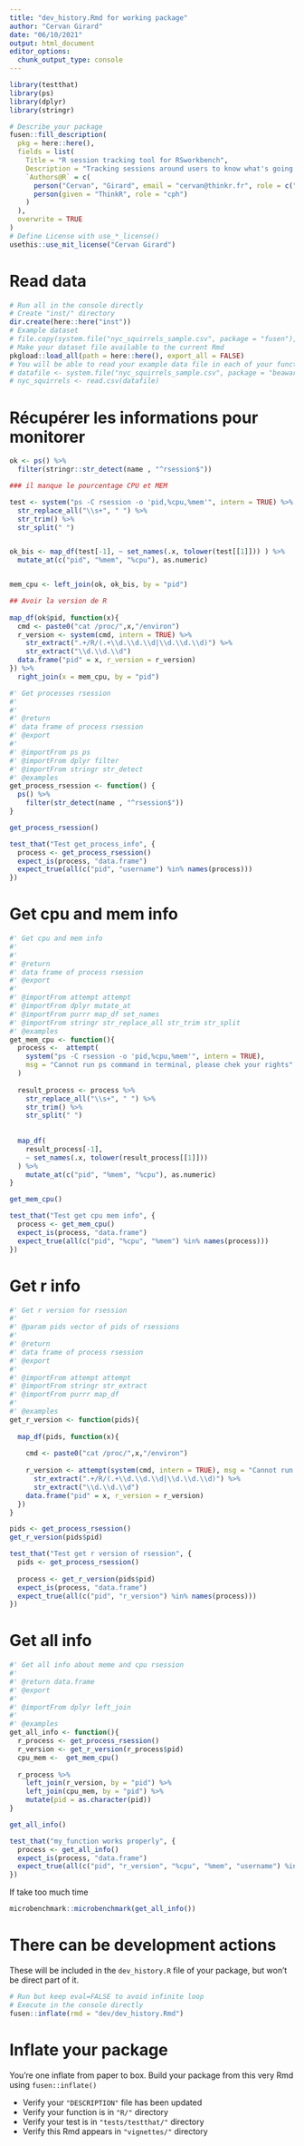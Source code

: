 ```yaml
---
title: "dev_history.Rmd for working package"
author: "Cervan Girard"
date: "06/10/2021"
output: html_document
editor_options: 
  chunk_output_type: console
---
```


```r
library(testthat)
library(ps)
library(dplyr)
library(stringr)
```

<!--
# Description of your package

This will fill the description of your package.
--> 

```r
# Describe your package
fusen::fill_description(
  pkg = here::here(),
  fields = list(
    Title = "R session tracking tool for RSworkbench",
    Description = "Tracking sessions around users to know what's going on.",
    `Authors@R` = c(
      person("Cervan", "Girard", email = "cervan@thinkr.fr", role = c("aut", "cre"), comment = c(ORCID = "0000-0002-4816-4624")),
      person(given = "ThinkR", role = "cph")
    )
  ),
  overwrite = TRUE
)
# Define License with use_*_license()
usethis::use_mit_license("Cervan Girard")
```

# Read data

<!-- Store your dataset in a directory named "inst/" at the root of your project -->
<!-- Use it for your tests in this Rmd thanks to `load_all()` to make it available
and `system.file()` to read it in your examples 
-->

```r
# Run all in the console directly
# Create "inst/" directory
dir.create(here::here("inst"))
# Example dataset
# file.copy(system.file("nyc_squirrels_sample.csv", package = "fusen"), here::here("inst"))
# Make your dataset file available to the current Rmd
pkgload::load_all(path = here::here(), export_all = FALSE)
# You will be able to read your example data file in each of your function examples and tests as follows
# datafile <- system.file("nyc_squirrels_sample.csv", package = "beaware")
# nyc_squirrels <- read.csv(datafile)
```


# Récupérer les informations pour monitorer


```r
ok <- ps() %>% 
  filter(stringr::str_detect(name , "^rsession$"))

### il manque le pourcentage CPU et MEM

test <- system("ps -C rsession -o 'pid,%cpu,%mem'", intern = TRUE) %>% 
  str_replace_all("\\s+", " ") %>%
  str_trim() %>% 
  str_split(" ") 


ok_bis <- map_df(test[-1], ~ set_names(.x, tolower(test[[1]])) ) %>% 
  mutate_at(c("pid", "%mem", "%cpu"), as.numeric)


mem_cpu <- left_join(ok, ok_bis, by = "pid") 

## Avoir la version de R
  
map_df(ok$pid, function(x){
  cmd <- paste0("cat /proc/",x,"/environ")
  r_version <- system(cmd, intern = TRUE) %>% 
    str_extract(".+/R/(.+\\d.\\d.\\d|\\d.\\d.\\d)") %>% 
    str_extract("\\d.\\d.\\d")
  data.frame("pid" = x, r_version = r_version)
}) %>% 
  right_join(x = mem_cpu, by = "pid")

```



```r
#' Get processes rsession
#'
#'
#' @return
#' data frame of process rsession
#' @export
#'
#' @importFrom ps ps
#' @importFrom dplyr filter
#' @importFrom stringr str_detect
#' @examples
get_process_rsession <- function() {
  ps() %>% 
    filter(str_detect(name , "^rsession$"))
}
```

```r
get_process_rsession()
```

```r
test_that("Test get_process_info", {
  process <- get_process_rsession()
  expect_is(process, "data.frame")
  expect_true(all(c("pid", "username") %in% names(process)))
})
```

# Get cpu and mem info

```r
#' Get cpu and mem info
#'
#'
#' @return
#' data frame of process rsession
#' @export
#'
#' @importFrom attempt attempt
#' @importFrom dplyr mutate_at
#' @importFrom purrr map_df set_names
#' @importFrom stringr str_replace_all str_trim str_split
#' @examples
get_mem_cpu <- function(){
  process <-  attempt(
    system("ps -C rsession -o 'pid,%cpu,%mem'", intern = TRUE), 
    msg = "Cannot run ps command in terminal, please chek your rights"
  )
  
  result_process <- process %>% 
    str_replace_all("\\s+", " ") %>%
    str_trim() %>% 
    str_split(" ") 
  
  
  map_df(
    result_process[-1],
    ~ set_names(.x, tolower(result_process[[1]]))
  ) %>% 
    mutate_at(c("pid", "%mem", "%cpu"), as.numeric)
}
```

```r
get_mem_cpu()
```


```r
test_that("Test get cpu mem info", {
  process <- get_mem_cpu()
  expect_is(process, "data.frame")
  expect_true(all(c("pid", "%cpu", "%mem") %in% names(process)))
})
```


# Get r info

```r
#' Get r version for rsession
#'
#' @param pids vector of pids of rsessions
#'  
#' @return
#' data frame of process rsession
#' @export
#'
#' @importFrom attempt attempt
#' @importFrom stringr str_extract
#' @importFrom purrr map_df
#'
#' @examples
get_r_version <- function(pids){
  
  map_df(pids, function(x){
    
    cmd <- paste0("cat /proc/",x,"/environ")
    
    r_version <- attempt(system(cmd, intern = TRUE), msg = "Cannot run cat of /proc/pid, please check your rights") %>% 
      str_extract(".+/R/(.+\\d.\\d.\\d|\\d.\\d.\\d)") %>% 
      str_extract("\\d.\\d.\\d")
    data.frame("pid" = x, r_version = r_version)
  }) 
}
```

```r
pids <- get_process_rsession()
get_r_version(pids$pid)
```


```r
test_that("Test get r version of rsession", {
  pids <- get_process_rsession()
  
  process <- get_r_version(pids$pid)
  expect_is(process, "data.frame")
  expect_true(all(c("pid", "r_version") %in% names(process)))
})
```

# Get all info

```r
#' Get all info about meme and cpu rsession
#'
#' @return data.frame
#' @export
#'
#' @importFrom dplyr left_join
#'
#' @examples
get_all_info <- function(){
  r_process <- get_process_rsession()
  r_version <- get_r_version(r_process$pid)
  cpu_mem <-  get_mem_cpu()
  
  r_process %>% 
    left_join(r_version, by = "pid") %>% 
    left_join(cpu_mem, by = "pid") %>% 
    mutate(pid = as.character(pid))
}
```

```r
get_all_info()
```

```r
test_that("my_function works properly", {
  process <- get_all_info()
  expect_is(process, "data.frame")
  expect_true(all(c("pid", "r_version", "%cpu", "%mem", "username") %in% names(process)))
})
```

If take too much time
```r
microbenchmark::microbenchmark(get_all_info())
```


# There can be development actions

These will be included in the `dev_history.R` file of your package, but won't be direct part of it.

```r
# Run but keep eval=FALSE to avoid infinite loop
# Execute in the console directly
fusen::inflate(rmd = "dev/dev_history.Rmd")
```


# Inflate your package

You're one inflate from paper to box.
Build your package from this very Rmd using `fusen::inflate()`

- Verify your `"DESCRIPTION"` file has been updated
- Verify your function is in `"R/"` directory
- Verify your test is in `"tests/testthat/"` directory
- Verify this Rmd appears in `"vignettes/"` directory
